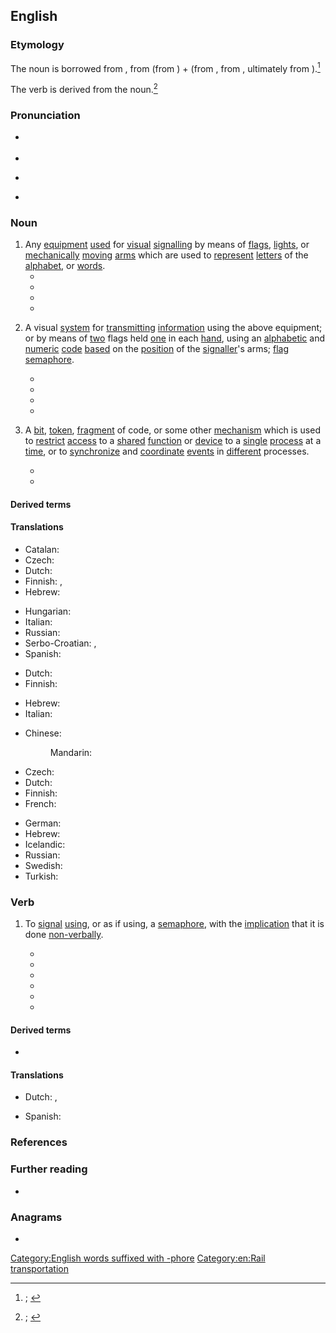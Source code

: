 {{also|Semaphore|sémaphore}}
==English==
{{was wotd|2020|February|22}}

===Etymology===
{{multiple images
|direction = vertical
|image1 = Wsh signals.jpg
|caption1 = Semaphore [[signal#Noun|signals]] ''(sense 1)'' at {{w|Worcester Shrub Hill railway station}}
|image2 = Semaphore alphabet (Signalling, 1918).jpg
|caption2 = The [[flag semaphore]] ''(sense 2)'' signalling alphabet
}}

{{PIE root|en|dʰyeh₂|bʰer}}
The noun is borrowed from {{bor|en|fr|sémaphore}}, from {{der|en|grc|σῆμα|t=mark, sign, token}} (from {{der|en|ine-pro|*dʰyeh₂-|t=to notice}}) + {{der|en|fr|-phore}} (from {{der|en|grc|-φορος|pos=''suffix indicating a bearer or carrier''}}, from {{m|grc|φέρω|t=to bear, carry}}, ultimately from {{der|en|ine-pro|*bʰer-|t=to bear, carry}}).<ref>{{R:OED Online|pos=n|id=175547|date=March 2014|nodot=yes}}; {{R:Lexico|pos=n}}</ref>

The verb is derived from the noun.<ref>{{R:OED Online|pos=v|id=327983|date=March 2014|nodot=yes}}; {{R:Lexico|pos=v}}</ref>

===Pronunciation===
* {{a|RP}} {{IPA|en|/ˈsɛməfɔː/}}
* {{audio|en|En-uk-semaphore.oga|Audio (RP)}}
* {{a|GA}} {{IPA|en|/ˈsɛməˌfɔɹ/}}
* {{hyphenation|en|se|ma|phore}}

===Noun===
{{en-noun|~}}

# Any [[equipment]] [[use#Verb|used]] for [[visual#Adjective|visual]] [[signalling#Noun|signalling]] by means of [[flag#Noun|flags]], [[light#Noun|lights]], or [[mechanically]] [[moving#Adjective|moving]] [[arm#Noun|arms]] which are used to [[represent]] [[letter#Noun|letters]] of the [[alphabet]], or [[word#Noun|words]].
#* {{quote-book|en|author=Albert J[ames] Myer|authorlink=Albert J. Myer|chapter=Semaphores|title=A Manual of Signals for the Use of Signal Officers in the Field,{{nb...|and for Military and Naval Students, Military Schools, etc.}}|location=Washington, D.C.|publisher=[[w:United States Government Publishing Office|Government Printing Office]]|year=1879|pages=193–194|pageurl=https://books.google.com/books?id=t11CAAAAYAAJ&pg=PA194|oclc=652297|passage=When, on long lines of stations, towers or other structures are used, it may be necessary, for greater speed, to sometimes employ '''semaphores''' for aerial telegraphy. [...] '''Semaphores''' consist of a post with arms. The arms starting with about three feet in length, to be increased one foot for every mile. These arms are made movable by ropes passing over wheels or pulleys, and moved by a crank below.}}
#* {{RQ:Kipling Land & Sea Tales|chapter=An Unqualified Pilot|page=68|passage=And so they went down, Jim steering by his father, turn for turn, over the Mayapur Bar, with the '''semaphores''' on each bank duly signalling the depth of water, [...]}}
#* {{quote-book|en|author=Sten Thore|chapter=Messages, Images, and Robots|title=The Diversity, Complexity, and Evolution of High Tech Capitalism|location=Boston, Mass.; Dordrecht|publisher=[[w:Springer Science+Business Media|Kluwer Academic Publishers]]|year=1995|page=27|pageurl=https://books.google.com/books?id=Ng7dig5-rYwC&pg=PA27|isbn=978-0-7923-9639-0|passage=Innovations in the communications industry often means that existing media become obsolete. There are no '''semaphores''' any longer. ('''Semaphores''' were used by the French revolutionary armies in the late 1790's to relay information to Paris about their victories in the Savoy.)}}
#* {{quote-book|en|author=Terry Pratchett|authorlink=Terry Pratchett|title={{w|Going Postal}}|series=[[w:Discworld|A Discworld Novel]]|seriesvolume=33|location=London|publisher=[[w:Doubleday (publisher)|Doubleday]]|date=25 September 2004|isbn=978-0-385-60342-3|location2=London|publisher2=Corgi Books, {{w|Transworld Publishers}}|year2=2005 (2014 printing)|pages2=149–150|pageurl2=https://books.google.com/books?id=fEZ0Y-U5jC8C&pg=PA150|isbn2=978-0-552-16768-0|passage=He had got used to the clacks towers now. Sometimes it seemed as though every roof sprouted one. Most were the new shutter boxes installed by the Grand Trunk Company, but old-fashioned arm '''semaphores''' and even signal flags were still well in evidence.}}
# {{lb|en|also|figuratively}} A visual [[system]] for [[transmit]]ting [[information]] using the above equipment; or {{lb|en|by extension}} by means of [[two]] flags held [[one]] in each [[hand#Noun|hand]], using an [[alphabetic]] and [[numeric]] [[code#Noun|code]] [[base#Verb|based]] on the [[position#Noun|position]] of the [[signaller]]'s arms; [[flag semaphore]].
#* {{quote-journal|en|author=Charles Blackburn|title=XXXV. A Method of Determining the Number of Signals which Can be Made by the Modern Telegraphs.|editors={{w|David Brewster}}, [[w:Richard Taylor (editor)|Richard Taylor]], and [[w:Richard Phillips (chemist)|Richard Phillips]]|journal=[[w:Philosophical Magazine|The London and Edinburgh Philosophical Magazine and Journal of Science]]|location=London|publisher=Printed by Richard Taylor,{{nb...|Red Lion Court, Fleet Street}}, printer to the {{w|University of London}}; sold by [[w:Longmans|Longman, Rees, Orme, Brown, Green, and Longman]]; [''et al.'']|month=October|year=1834|volume=V (Third Series)|issue=28|page=241|pageurl=https://books.google.com/books?id=SpMOAAAAIAAJ&pg=PA241|oclc=230538090|passage=Its [the article's] object is to furnish a rule for determining the number of distinct signals which can be made by any '''semaphore''', whatever be the number of arms or indicators, of whatever be the number of positions of each arm. In the Cyclopædia of Rees, the number of signals which the '''semaphores''' of the line of communication between Paris and Landau were capable of making, is stated to be 823,543, which is no less than 1,274,608 fewer than the real number, an error not arising from the press, but from the principle of computation.}}
#* {{quote-book|en|author=Katherine Vaz|authorlink=Katherine Vaz|chapter=Lisbon Story|title=Our Lady of the Artichokes: And Other Portuguese-American Stories|location=Lincoln, Neb.; London|publisher={{w|University of Nebraska Press}}|year=2008|page=115|pageurl=https://books.google.com/books?id=5yHn7AgJmo8C&pg=PA115|isbn=978-0-8032-1790-4|passage=As always in Lisbon, my heart throbbed '''semaphores''' to call Tónio. }}
#* {{quote-book|en|author=Gene Weingarten|authorlink=Gene Weingarten|chapter=Remembering Harry|title=Old Dogs are the Best Dogs|location=New York, N.Y.|publisher={{w|Simon & Schuster}}|year=2008|page=4|pageurl=https://books.google.com/books?id=GOUMoGLf9tYC&pg=PA4|isbn=978-1-4165-6596-3|passage=Consider the wagging tail, the most basic '''semaphore''' in dog/human communication.}}
#* {{quote-book|en|author=Bernard F. Dick|chapter=Worlds Elsewhere|title=The President’s Ladies: {{w|Jane Wyman}} and [[w:Nancy Reagan|Nancy Davis]]|location=Jackson, Miss.|publisher={{w|University Press of Mississippi}}|year=2014|page=215|pageurl=https://books.google.com/books?id=R_gaBwAAQBAJ&pg=PA215|isbn=978-1-61703-980-5|passage=For a half-hour episode, "The Long Shadow" was unusually complex, a web spun out of deception and equivocation that untangles when [[w:Ronald Reagan|[Ronald] Reagan]], transmitting his customized '''semaphores''' of concern (ridged brow, pursed lips, pained eyes), divulges the truth: [...]}}
# {{lb|en|computing}} A [[bit#Noun|bit]], [[token]], [[fragment#Noun|fragment]] of code, or some other [[mechanism]] which is used to [[restrict]] [[access#Noun|access]] to a [[shared#Adjective|shared]] [[function#Noun|function]] or [[device]] to a [[single#Adjective|single]] [[process#Noun|process]] at a [[time#Noun|time]], or to [[synchronize]] and [[coordinate#Verb|coordinate]] [[event]]s in [[different]] processes.
#: {{ux|en|The thread increments the '''semaphore''' to prevent other threads from entering the [[critical section]] at the same time.}}
#* {{quote-book|en|author=P. Theodoropoulos|author2=G. Manis|author3=P. Tsanakas|author4=G. Papakonstantinou|chapter=Extending Synchronization PVM Mechanisms|editors=Arndt Bode, {{w|Jack Dongarra}}, Thomas Ludwig, and Vaidy Sunderam|title=Parallel Virtual Machine&nbsp;– EuroPVM ’96: Third European PVM Conference, Munich, Germany, October 7–9, 1996: Proceedings|series={{w|Lecture Notes in Computer Science}}|seriesvolume=1156|location=Berlin; Heidelberg|publisher=[[w:Springer Science+Business Media|Springer-Verlag]]|year=1996|page=315|pageurl=https://books.google.com/books?id=Zz42_Iw3nU4C&pg=PA315|isbn=978-3-540-61779-2|issn=0302-9743|passage=Several synchronization techniques have been proposed and many of them have been adopted by parallel and distributed operating systems or parallel programming platforms. [...] '''Semaphores''' represent another synchronization technique that is mainly used by traditional stand-alone operating systems.}}
#* {{quote-book|en|author=Timothy Mangan|chapter=L1/L2/L3 Memory Cache|title=Windows System Performance through Caching: 15 Ways Caching Improves System Performance|series=Inside the OS Series|location=Canton, Mass.|publisher=TMurgent Technologies|year=2012|page=22|pageurl=https://books.google.com/books?id=IrnXAwAAQBAJ&pg=PA22|isbn=978-1-105-87251-8|passage=It is up to the programmer to ensure that if one thread updates multiple dependent memory locations (for example, writing a string, or updating a table) that another thread might read, some protection is put in place to ensure that the two threads don't update and read at the same time. [...] Several techniques are used by programmers to prevent this, including locks, '''semaphores''', and mutexes.}}

====Derived terms====
{{col3|en
|flag semaphore
|semaphore plant
|semaphore signal
|[[semaphoretic]] {{qualifier|obsolete}}
|semaphoretical
|semaphoric
|semaphorin
|semaphorist
}}

====Translations====
{{trans-top|equipment used for visual signalling}}
{{trans-mid}}
{{trans-bottom}}

{{trans-top|visual system for transmitting information}}
* Catalan: {{t+|ca|semàfor|m}}
* Czech: {{t+|cs|semafor|m}}
* Dutch: {{t+|nl|semafoor|m}}
* Finnish: {{t|fi|opastin}}, {{t|fi|opastinjärjestelmä}}
* Hebrew: {{t+|he|סמפור|m|tr=semafor}}
{{trans-mid}}
* Hungarian: {{t+|hu|szemafor}}
* Italian: {{t+|it|semaforo}}
* Russian: {{t+|ru|семафо́р|m}}
* Serbo-Croatian: {{t|sh|се̏мафо̄р|m|sc=Cyrl}}, {{t+|sh|sȅmafōr|m}}
* Spanish: {{t+|es|semáforo}}
{{trans-bottom}}

{{trans-top|visual system for transmitting information using flags}}
* Dutch: {{t+|nl|semafoor|m}}
* Finnish: {{t|fi|lippuviittoilu}}
{{trans-mid}}
* Hebrew: {{t+|he|סמפור|m|tr=semafor}}
* Italian: {{t|it|semaforo marittimo|m}}
{{trans-bottom}}

{{trans-top|mechanism used to restrict access to a shared function or device to a single process at a time}}
* Chinese:
*: Mandarin: {{t-needed|cmn}}
* Czech: {{t+|cs|semafor|m}}
* Dutch: {{t+|nl|semafoor|m}}
* Finnish: {{t+|fi|semafori}}
* French: {{t+|fr|sémaphore|m}}
{{trans-mid}}
* German: {{t|de|Semaphor|m}}
* Hebrew: {{t+|he|סמפור|m|tr=semafor}}
* Icelandic: {{t|is|veif|f}}
* Russian: {{t-needed|ru}}
* Swedish: {{t+|sv|semafor|c}}
* Turkish: {{t+|tr|semafor}}
{{trans-bottom}}

===Verb===
{{en-verb|semaphor}}

# {{lb|en|ambitransitive|also|figuratively}} To [[signal#Verb|signal]] [[use#Verb|using]], or as if using, a [[#Noun|semaphore]], with the [[implication]] that it is done [[nonverbally|non-verbally]].
#* {{quote-book|en|author=United States Hydrographic Office|authorlink=United States Hydrographic Office|chapter=Distant Signals|title={{w|International Code of Signals}}|edition=American|location=Washington, D.C.|publisher=[[w:United States Government Publishing Office|Government Printing Office]]|year=1907|section=part III|page=539|pageurl=https://books.google.com/books?id=AfwsAAAAYAAJ&pg=PA539|oclc=1022830887|passage=The person intending to '''Semaphore''' will make the International Code Signal VOX (I am going to '''Semaphore''' to you), and set his Semaphore at the alphabetical sign [...] with the Indicator out, and wait until the person to whom the Semaphore signal is to be made hoists his answering pennant {{smallcaps|close up}}. [...] The British method of '''Semaphoring''' by flags held in the hand which is shown in plate VIII is exactly the same as the British Movable Semaphore system, which has just been explained, the positions of the apparatus which denote the letters, numbers, and special signs being, it will be seen, identical in each case, and the only difference being in the apparatus employed.}}
#* {{RQ:London Hearts of Three|chapter=X|page=137|passage=These gunny-sack chaps are not animals or savages. Look, Henry! They are '''semaphoring'''! See that tree there, and that big one across the cañon. Watch the branches wave.}}
#* {{quote-book|en|author=Peter Hopkirk|authorlink=Peter Hopkirk|chapter=The Climactic Years|title=[[w:The Great Game (Peter Hopkirk book)|The Great Game: On Secret Service in High Asia]]|location=London|publisher=[[w:John Murray (publisher)|John Murray]]|year=1990|isbn=978-0-7195-4727-0|location2=Oxford, Oxfordshire|publisher2={{w|Oxford University Press}}|year2=2001|page2=478|pageurl2=https://books.google.com/books?id=1_41VGoCYU8C&pg=PA478|isbn2=978-0-19-280232-3|passage=Minutes later, unseen by the defenders, he '''semaphored''' back across the valley that he was going to make a fresh attempt.}}
#* {{quote-book|en|author=Elizabeth Elwood|chapter=Gilda Died for Love|title=A Black Tie Affair: And Other Mystery Stories|location=Lincoln, Neb.|publisher={{w|iUniverse}}|year=2008|page=113|pageurl=https://books.google.com/books?id=ymrSBAAAQBAJ&pg=PA113|isbn=978-0-595-71233-5|passage=Near the concession stand on the east side of the park, she saw two familiar figures sitting on a bench in the shade of a large oak. Her father hailed her, wildly '''semaphoring''' with his hot dog.}}
#* {{quote-book|en|author=Heather Menzies Jones|chapter=25|title=NanoMan|location=[Morrisville, N.C.]|publisher={{w|Lulu.com}}|year=2011|page=133|pageurl=https://books.google.com/books?id=XaiJAwAAQBAJ&pg=PA133|isbn=978-1-105-38755-5|passage=He can't hear what they're saying, but Jake is making angry movements with his hands and his taut posture '''semaphores''', even to Daniel, his distinct displeasure.}}
#* {{quote-journal|en|author=Ta-Nehisi Coates|authorlink=Ta-Nehisi Coates|title=Fear of a Black President|archiveurl=https://web.archive.org/web/20200103161728/https://www.theatlantic.com/magazine/archive/2012/09/fear-of-a-black-president/309064/|archivedate=3 January 2020|editor=[[w:James Bennet (journalist)|James Bennet]]|magazine={{w|The Atlantic}}|location=Washington, D.C.|publisher=The Atlantic Monthly Group|month=September|year=2012|issn=1072-7825|oclc=936540106|passage=[[w:Barack Obama|[Barack] Obama]] doesn't merely evince blackness; he uses his blackness to signal and court African Americans, '''semaphoring''' in a cultural dialect of our creation—crooning {{w|Al Green}} at the Apollo, name-checking [[w:Jeezy|Young Jeezy]], regularly appearing on the cover of black magazines, weighing the merits of {{w|Jay-Z}} versus {{w|Kanye West}}, being photo­graphed in the White House with a little black boy touching his hair.}}

====Derived terms====
* {{l|en|semaphoring|pos=adjective}}

====Translations====
{{trans-top|to signal using, or as if using, a semaphore}}
* Dutch: {{t+|nl|signaleren}}, {{t+|nl|seinen}}
{{trans-mid}}
* Spanish: {{t+|es|semáforo|m}}
{{trans-bottom}}

===References===
<references />

===Further reading===
* {{pedia}}

===Anagrams===
* {{anagrams|en|a=aeehmoprs|mesohepar}}

[[Category:English words suffixed with -phore]]
[[Category:en:Rail transportation]]